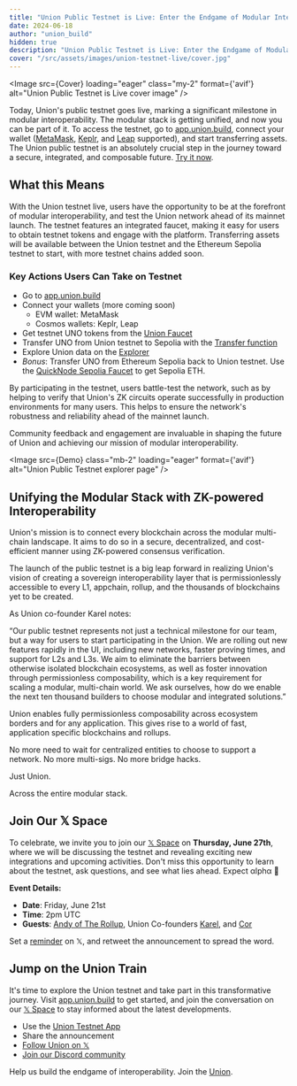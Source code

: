 ```yaml
---
title: "Union Public Testnet is Live: Enter the Endgame of Modular Interoperability"
date: 2024-06-18
author: "union_build"
hidden: true
description: "Union Public Testnet is Live: Enter the Endgame of Modular Interoperability"
cover: "/src/assets/images/union-testnet-live/cover.jpg"
---
```



<Image
  src={Cover}
  loading="eager"
  class="my-2"
  format={'avif'}
  alt="Union Public Testnet is Live cover image"
/>

Today, Union's public testnet goes live, marking a significant milestone in modular interoperability.
The modular stack is getting unified, and now you can be part of it.
To access the testnet, go to [app.union.build](https://app.union.build),
connect your wallet ([MetaMask](https://metamask.io), [Keplr](https://www.keplr.app), and [Leap](https://www.leapwallet.io) supported),
and start transferring assets. The Union public testnet is an absolutely crucial step in the journey toward a secure,
integrated, and composable future. [Try it now](https://app.union.build).

## What this Means

With the Union testnet live, users have the opportunity to be at the forefront of modular interoperability,
and test the Union network ahead of its mainnet launch. The testnet features an integrated faucet,
making it easy for users to obtain testnet tokens and engage with the platform.
Transferring assets will be available between the Union testnet and the Ethereum Sepolia testnet to start,
with more testnet chains added soon.

### Key Actions Users Can Take on Testnet

- Go to [app.union.build](https://app.union.build)
- Connect your wallets (more coming soon)
  - EVM wallet: MetaMask
  - Cosmos wallets: Keplr, Leap
- Get testnet UNO tokens from the [Union Faucet](https://app.union.build/faucet)
- Transfer UNO from Union testnet to Sepolia with the [Transfer function](https://app.union.build/transfer)
- Explore Union data on the [Explorer](https://app.union.build/explorer)
- _Bonus_: Transfer UNO from Ethereum Sepolia back to Union testnet. Use the [QuickNode Sepolia Faucet](https://faucet.quicknode.com/ethereum/sepolia) to get Sepolia ETH.

By participating in the testnet, users battle-test the network,
such as by helping to verify that Union's ZK circuits operate successfully in production environments for many users.
This helps to ensure the network's robustness and reliability ahead of the mainnet launch.

Community feedback and engagement are invaluable in shaping the future of Union and achieving our mission of modular interoperability.

<Image
  src={Demo}
  class="mb-2"
  loading="eager"
  format={'avif'}
  alt="Union Public Testnet explorer page"
/>

## Unifying the Modular Stack with ZK-powered Interoperability

Union's mission is to connect every blockchain across the modular multi-chain landscape.
It aims to do so in a secure, decentralized, and cost-efficient manner using ZK-powered consensus verification.

The launch of the public testnet is a big leap forward in realizing Union's vision of creating a sovereign interoperability layer
that is permissionlessly accessible to every L1, appchain, rollup, and the thousands of blockchains yet to be created.

As Union co-founder Karel notes:

“Our public testnet represents not just a technical milestone for our team, but a way for users to start participating in the Union.
We are rolling out new features rapidly in the UI, including new networks,
faster proving times, and support for L2s and L3s. We aim to eliminate the barriers between otherwise isolated blockchain ecosystems,
as well as foster innovation through permissionless composability, which is a key requirement for scaling a modular,
multi-chain world. We ask ourselves, how do we enable the next ten thousand builders to choose modular and integrated solutions.”

Union enables fully permissionless composability across ecosystem borders and for any application.
This gives rise to a world of fast, application specific blockchains and rollups.

No more need to wait for centralized entities to choose to support a network. No more multi-sigs. No more bridge hacks.

Just Union.

Across the entire modular stack.

## Join Our 𝕏 Space

To celebrate, we invite you to join our [𝕏 Space](https://x.com/i/spaces/1jMJgmBpnmbKL) on **Thursday, June 27th**,
where we will be discussing the testnet and revealing exciting new integrations and upcoming activities.
Don't miss this opportunity to learn about the testnet, ask questions, and see what lies ahead. Expect αlphα 🤫

**Event Details:**
  - **Date**: Friday, June 21st
  - **Time**: 2pm UTC
  - **Guests**: [Andy of The Rollup](https://x.com/ayyyeandy), Union Co-founders [Karel](https://x.com/0xkaiserkarel), and [Cor](https://x.com/corcoder)

Set a [reminder](https://x.com/i/spaces/1jMJgmBpnmbKL) on 𝕏, and retweet the announcement to spread the word.

## Jump on the Union Train

It's time to explore the Union testnet and take part in this transformative journey.
Visit [app.union.build](https://app.union.build) to get started,
and join the conversation on our [𝕏 Space](https://x.com/i/spaces/1jMJgmBpnmbKL) to stay informed about the latest developments.

- Use the [Union Testnet App](https://app.union.build)
- Share the announcement
- [Follow Union on 𝕏](https://x.com/union_build)
- [Join our Discord community](https://discord.gg/union_build)

Help us build the endgame of interoperability. Join the [Union](https://union.build).
